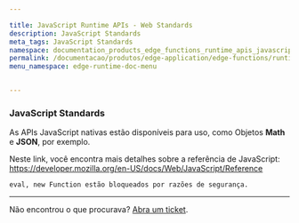 ```yaml
---

title: JavaScript Runtime APIs - Web Standards
description: JavaScript Standards
meta_tags: JavaScript Standards
namespace: documentation_products_edge_functions_runtime_apis_javascript_webstandards
permalink: /documentacao/produtos/edge-application/edge-functions/runtime-apis/javascript/web-standards/
menu_namespace: edge-runtime-doc-menu


---
```


### JavaScript Standards

As APIs JavaScript nativas estão disponíveis para uso, como Objetos **Math** e **JSON**, por exemplo.

Neste link, você encontra mais detalhes sobre a referência de JavaScript: https://developer.mozilla.org/en-US/docs/Web/JavaScript/Reference

    eval, new Function estão bloqueados por razões de segurança.

---

Não encontrou o que procurava? [Abra um ticket](https://tickets.azion.com/pt-BR/support/login/).
